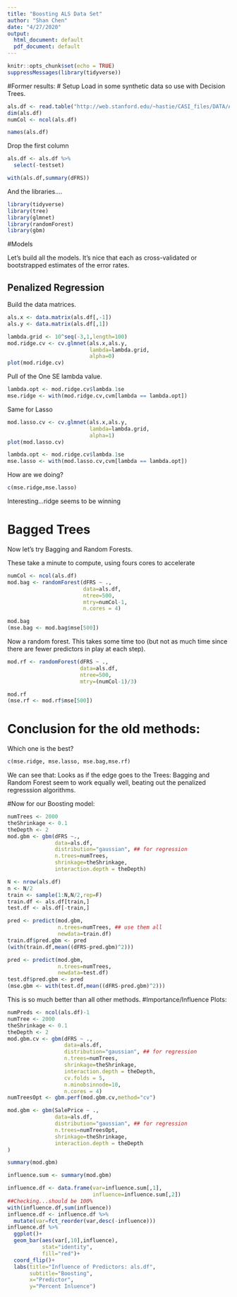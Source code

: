 ```yaml
---
title: "Boosting ALS Data Set"
author: "Shan Chen"
date: "4/27/2020"
output:
  html_document: default
  pdf_document: default
---
```


```r
knitr::opts_chunk$set(echo = TRUE)
suppressMessages(library(tidyverse))
```

#Former results: 
# Setup
Load in some synthetic data so use with Decision Trees.
```r
als.df <- read.table("http://web.stanford.edu/~hastie/CASI_files/DATA/ALS.txt",header=TRUE)
dim(als.df)
numCol <- ncol(als.df)
```

```r
names(als.df)
```
Drop the first column
```r
als.df <- als.df %>% 
  select(-testset)
```

```r
with(als.df,summary(dFRS))
```
And the libraries....
```r
library(tidyverse)
library(tree)
library(glmnet)
library(randomForest)
library(gbm)
```

#Models

Let's build all the models. It's nice that each as  cross-validated or bootstrapped estimates of  the  error rates.


## Penalized Regression

Build the data matrices.

```r

als.x <- data.matrix(als.df[,-1])
als.y <- data.matrix(als.df[,1])
```

```r
lambda.grid <- 10^seq(-3,1,length=100)
mod.ridge.cv <- cv.glmnet(als.x,als.y,
                          lambda=lambda.grid,
                          alpha=0)
plot(mod.ridge.cv)
```

Pull of the One SE lambda value.

```r
lambda.opt <- mod.ridge.cv$lambda.1se
mse.ridge <- with(mod.ridge.cv,cvm[lambda == lambda.opt])
```

Same for Lasso

```r
mod.lasso.cv <- cv.glmnet(als.x,als.y,
                          lambda=lambda.grid,
                          alpha=1)
plot(mod.lasso.cv)
```
```r
lambda.opt <- mod.ridge.cv$lambda.1se
mse.lasso <- with(mod.lasso.cv,cvm[lambda == lambda.opt])
```

How are we doing?
```r
c(mse.ridge,mse.lasso)
```

Interesting...ridge seems to be winning


# Bagged Trees

Now let's try Bagging and Random Forests.

These take a minute to compute, using fours cores to accelerate

```r
numCol <- ncol(als.df)
mod.bag <- randomForest(dFRS ~ .,
                        data=als.df,
                        ntree=500,
                        mtry=numCol-1,
                        n.cores = 4)
```


```r
mod.bag
(mse.bag <- mod.bag$mse[500])
```

Now a random forest. This takes some time too (but not as much time since there are  fewer predictors in play at each step).

```r
mod.rf <- randomForest(dFRS ~ .,
                       data=als.df,
                       ntree=500,
                       mtry=(numCol-1)/3)
```

```r
mod.rf
(mse.rf <- mod.rf$mse[500])
```

# Conclusion for the old methods:
Which one is the best?

```r
c(mse.ridge, mse.lasso, mse.bag,mse.rf)
```
We can see that:
Looks as if the edge  goes to the Trees: Bagging and Random Forest seem to work equally well, beating out the penalized regresssion  algorithms. 

#Now for our Boosting model:

```r
numTrees <- 2000
theShrinkage <- 0.1
theDepth <- 2
mod.gbm <- gbm(dFRS ~.,
               data=als.df,
               distribution="gaussian", ## for regression
               n.trees=numTrees,
               shrinkage=theShrinkage,
               interaction.depth = theDepth)
```

```r
N <- nrow(als.df)
n <- N/2
train <- sample(1:N,N/2,rep=F)
train.df <- als.df[train,]
test.df <- als.df[-train,]
```

```r
pred <- predict(mod.gbm,
                n.trees=numTrees, ## use them all
                newdata=train.df)
train.df$pred.gbm <- pred
(with(train.df,mean((dFRS-pred.gbm)^2)))
```


```r
pred <- predict(mod.gbm,
                n.trees=numTrees,
                newdata=test.df)
test.df$pred.gbm <- pred
(mse.gbm <- with(test.df,mean((dFRS-pred.gbm)^2)))
```

This is so much better than all other methods.
#Importance/Influence Plots:
```r
numPreds <- ncol(als.df)-1
numTree <- 2000
theShrinkage <- 0.1
theDepth <- 2
mod.gbm.cv <- gbm(dFRS ~ .,
                  data=als.df,
                  distribution="gaussian", ## for regression
                  n.trees=numTrees,
                  shrinkage=theShrinkage,
                  interaction.depth = theDepth,
                  cv.folds = 5,
                  n.minobsinnode=10,
                  n.cores = 4)
numTreesOpt <- gbm.perf(mod.gbm.cv,method="cv")
```


```r
mod.gbm <- gbm(SalePrice ~ .,
               data=als.df,
               distribution="gaussian", ## for regression
               n.trees=numTreesOpt,
               shrinkage=theShrinkage,
               interaction.depth = theDepth
)
```


```r
summary(mod.gbm)
```


```r
influence.sum <- summary(mod.gbm)
```


```r
influence.df <- data.frame(var=influence.sum[,1],
                           influence=influence.sum[,2])
##Checking...should be 100%
with(influence.df,sum(influence))
influence.df <- influence.df %>%
  mutate(var=fct_reorder(var,desc(-influence)))
influence.df %>%
  ggplot()+
  geom_bar(aes(var[,10],influence),
           stat="identity",
           fill="red")+
  coord_flip()+
  labs(title="Influence of Predictors: als.df",
       subtitle="Boosting",
       x="Predictor",
       y="Percent Inluence")
```


```r
```

